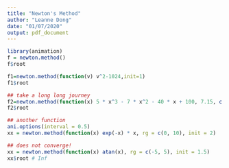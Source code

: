 ```yaml
---
title: "Newton's Method"
author: "Leanne Dong"
date: "01/07/2020"
output: pdf_document
---
```



```r
library(animation)
f = newton.method()
f$root
```

```r
f1=newton.method(function(v) v^2-1024,init=1)
f1$root
```

```r
## take a long long journey
f2=newton.method(function(x) 5 * x^3 - 7 * x^2 - 40 * x + 100, 7.15, c(-6.2,7.1))
f2$root
```

```r
## another function
ani.options(interval = 0.5)
xx = newton.method(function(x) exp(-x) * x, rg = c(0, 10), init = 2)
```

```r
## does not converge!
xx = newton.method(function(x) atan(x), rg = c(-5, 5), init = 1.5)
xx$root # Inf
```